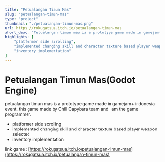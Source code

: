 ```yaml
---
title: "Petualangan Timun Mas"
slug: "petualangan-timun-mas"
type: "project"
thumbnail: "./petualangan-timun-mas.png"
url: https://rokugatsua.itch.io/petualangan-timun-mas
short_desc: "Petualangan timun mas is a prototype game made in gamejam+ indonesia event. this game made by Chill Capybara team and i am the game programmer."
highlights: [
    "platformer side scrolling",
    "implemented changing skill and character texture based player weapon selected",
    "inventory implementation"
]
---
```

# Petualangan Timun Mas(Godot Engine)

petualangan timun mas is a prototype game made in gamejam+ indonesia event. this game made by Chill Capybara team and i am the game programmer.

- platformer side scrolling
- implemented changing skill and character texture based player weapon selected
- inventory implementation

link game : [https://rokugatsua.itch.io/petualangan-timun-mas](https://rokugatsua.itch.io/petualangan-timun-mas)